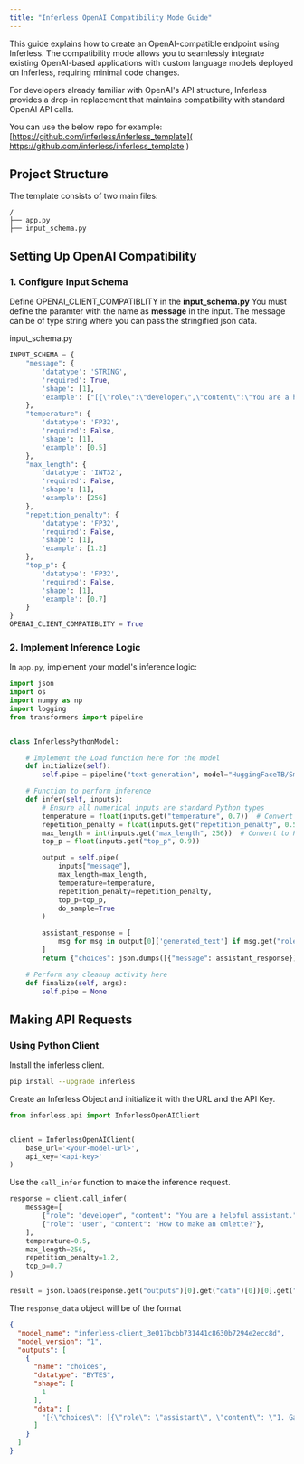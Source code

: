 ```yaml
---
title: "Inferless OpenAI Compatibility Mode Guide"
---
```


This guide explains how to create an OpenAI-compatible endpoint using Inferless. The compatibility mode allows you to seamlessly integrate existing OpenAI-based applications with custom language models deployed on Inferless, requiring minimal code changes.

For developers already familiar with OpenAI's API structure, Inferless provides a drop-in replacement that maintains compatibility with standard OpenAI API calls. 


You can use the below repo for example:
[https://github.com/inferless/inferless_template]( https://github.com/inferless/inferless_template )

## Project Structure

The template consists of two main files:

```
/
├── app.py
├── input_schema.py 
```

## Setting Up OpenAI Compatibility


### 1. Configure Input Schema
Define OPENAI_CLIENT_COMPATIBLITY in the **input\_schema.py** You must define the paramter with the name as **message** in the input. The message can be of type string where you can pass the stringified json data.

input\_schema.py 

```python
INPUT_SCHEMA = {
    "message": {
        'datatype': 'STRING',
        'required': True,
        'shape': [1],
        'example': ["[{\"role\":\"developer\",\"content\":\"You are a helpful assistant.\"},{\"role\":\"user\",\"content\":\"Hello!\"}]"]
    },
    "temperature": {
        'datatype': 'FP32',
        'required': False,
        'shape': [1],
        'example': [0.5]
    },
    "max_length": {
        'datatype': 'INT32',
        'required': False,
        'shape': [1],
        'example': [256]
    },
    "repetition_penalty": {
        'datatype': 'FP32',
        'required': False,
        'shape': [1],
        'example': [1.2]
    },
    "top_p": {
        'datatype': 'FP32',
        'required': False,
        'shape': [1],
        'example': [0.7]
    }
}
OPENAI_CLIENT_COMPATIBLITY = True
```

### 2. Implement Inference Logic

In `app.py`, implement your model's inference logic:


```python
import json
import os
import numpy as np
import logging
from transformers import pipeline


class InferlessPythonModel:

    # Implement the Load function here for the model
    def initialize(self):
        self.pipe = pipeline("text-generation", model="HuggingFaceTB/SmolLM2-360M-Instruct")

    # Function to perform inference 
    def infer(self, inputs):
        # Ensure all numerical inputs are standard Python types
        temperature = float(inputs.get("temperature", 0.7))  # Convert to Python float
        repetition_penalty = float(inputs.get("repetition_penalty", 0.5))  # Convert to Python float
        max_length = int(inputs.get("max_length", 256))  # Convert to Python int
        top_p = float(inputs.get("top_p", 0.9))

        output = self.pipe(
            inputs["message"], 
            max_length=max_length,
            temperature=temperature,
            repetition_penalty=repetition_penalty,
            top_p=top_p,
            do_sample=True
        )

        assistant_response = [
            msg for msg in output[0]['generated_text'] if msg.get("role") == "assistant"
        ]
        return {"choices": json.dumps([{"message": assistant_response}])}

    # Perform any cleanup activity here
    def finalize(self, args):
        self.pipe = None
```

## Making API Requests
### Using Python Client

Install the inferless client.

```bash
pip install --upgrade inferless
```

Create an Inferless Object and initialize it with the URL and the API Key.

```python
from inferless.api import InferlessOpenAIClient


client = InferlessOpenAIClient(
    base_url='<your-model-url>',
    api_key='<api-key>'
)
```

Use the `call_infer` function to make the inference request.

```python
response = client.call_infer(
    message=[
        {"role": "developer", "content": "You are a helpful assistant."},
        {"role": "user", "content": "How to make an omlette?"},
    ],
    temperature=0.5,
    max_length=256,
    repetition_penalty=1.2,
    top_p=0.7
)

result = json.loads(response.get("outputs")[0].get("data")[0])[0].get("choices")
```

The `response_data` object will be of the format

```json
{
  "model_name": "inferless-client_3e017bcbb731441c8630b7294e2ecc8d",
  "model_version": "1",
  "outputs": [
    {
      "name": "choices",
      "datatype": "BYTES",
      "shape": [
        1
      ],
      "data": [
        "[{\"choices\": [{\"role\": \"assistant\", \"content\": \"1. Gather your ingredients: 3 eggs, milk or cream (optional), salt and pepper for seasoning, cheese if you want it on top of the omelet, and any vegetables like bell peppers or mushrooms that will go in with the egg white.\\n\\n2. Crack three large eggs into a bowl. Add two tablespoons of milk or cream, one teaspoon of salt, and one tablespoon of freshly ground black pepper. If desired, whisk these together before adding them to the eggs. This mixture is called \\\"whipping.\\\" \\n\\n3. Heat a non-stick pan over medium heat until very hot but not smoking. Pour about half the whipping mix onto the bottom of the pan. Place another third of the beaten eggs on top of this layer of whipped mix. Repeat the process, alternating between layers of cooked eggs and more whipped mix, until all the eggs have been used up. \\n4. Once everything has had time to set, add your chosen filling - usually some shredded cheddar cheese, sliced ham,\"}]}]"
      ]
    }
  ]
}
```